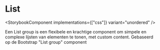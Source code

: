
# List

<StorybookComponent implementations={["css"]} variant="unordered" />

Een List group is een flexibele en krachtige component om simpele en complexe lijsten van elementen te tonen, met custom content.
Gebaseerd op de Bootstrap "List group" component
